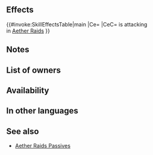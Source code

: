 {{Passive
|name=AR-O Spd/Res
|type=A
|exclusive=0
|canUseMove={{MoveList|all}}
|canUseWeapon={{WeaponList|all}}
|1name=AR-O Spd/Res 1
|1tagid=SID_速さ魔防の攻城戦1
|1promotionRarity=4
|1promotionTier=1
|alt1name=AR-O Spd Res 1
|1effect=If attacking in Aether Raids, grants Spd/Res+X during combat. (Calculates X based on number of foe's defensive structures: ≤2 structures grants +4; 3 grants +3; 4 grants +2; ≥5 grants +1. Destroyed defensive structures are not counted.)
|1required=-
|1cost=60
|2name=AR-O Spd/Res 2
|2tagid=SID_速さ魔防の攻城戦2
|2promotionRarity=5
|2promotionTier=1
|alt2name=AR-O Spd Res 2
|2effect=If attacking in Aether Raids, grants Spd/Res+X during combat. (Calculates X based on number of foe's defensive structures: ≤2 structures grants +7; 3 grants +5; 4 grants +3; ≥5 grants +1. Destroyed defensive structures are not counted.)
|2cost=120
|3name=AR-O Spd/Res 3
|3tagid=SID_速さ魔防の攻城戦3
|alt3name=AR-O Spd Res 3
|3effect=If attacking in Aether Raids, grants Spd/Res+X during combat. (Calculates X based on number of foe's defensive structures: ≤2 structures grants +10; 3 grants +7; 4 grants +4; ≥5 grants +1. Destroyed defensive structures are not counted.)
|3cost=240
|properties=
}}
==Effects==
{{#invoke:SkillEffectsTable|main
|Ce={{Eft|Temporary buffs|Spd/Res|10 - (3 x ([[Defensive structures]]<br>remaining, -2))|min=1|max=10}}
|CeC={{Tgt|Unit}} is attacking<br>in [[Aether Raids]]
}}
==Notes==
{{Temporary buffs}}
==List of owners==
{{Skill Hero List}}
==Availability==
{{PassiveFocusList}}
{{PassiveDistributionList}}
{{PassiveCombatManualList}}
==In other languages==
{{OtherLanguages
|english=AR-O Spd/Res
|japanese=速さ魔防の攻城戦
|german=ÄR-A Ges./Res.
|spanishEU=AE (A) Vel/Res
|spanishLA=AE-A Vel./Res.
|french=RC-A Vit/Rés
|italian=Vel/Res BE (A)
|chineseTW=速度魔防的攻城戰
|portuguese=IE-A Vel./Res.
}}
==See also==
{{See also skills|cond=Description LIKE '%attacking in Aether Raids%' AND Exclusive='1'}}
* [[Skill families/A Passives#AR|Aether Raids Passives]]
{{Passives Navbox|A}}